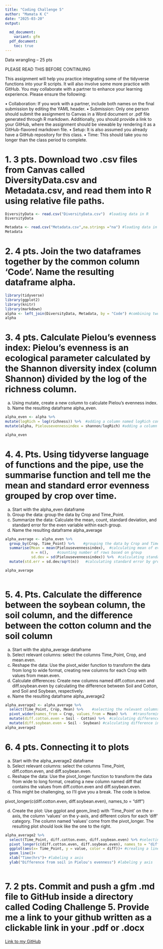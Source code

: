 ```yaml
---
title: "Coding Challenge 5"
author: "Mamata K C"
date: "2025-03-20"
output:
  
  md_document:
    variant: gfm
  pdf_document:
    toc: true
---
```


Data wrangling – 25 pts

PLEASE READ THIS BEFORE CONTINUING

This assignment will help you practice integrating some of the tidyverse functions into your R scripts. It will also involve some more practice with GitHub. You may collaborate with a partner to enhance your learning experience. Please ensure the following:

•	Collaboration: If you work with a partner, include both names on the final submission by editing the YAML header.
•	Submission: Only one person should submit the assignment to Canvas in a Word document or .pdf file generated through R markdown. Additionally, you should provide a link to your GitHub, where the assignment should be viewable by rendering it as a GitHub-flavored markdown file. 
•	Setup: It is also assumed you already have a GitHub repository for this class. 
•	Time: This should take you no longer than the class period to complete. 


# 1.	3 pts. Download two .csv files from Canvas called DiversityData.csv and Metadata.csv, and read them into R using relative file paths.

```r
DiversityData <- read.csv("DiversityData.csv")  #loading data in R
DiversityData

Metadata <- read.csv("Metadata.csv",na.strings ="na") #loading data in R
Metadata

```

# 2.	4 pts. Join the two dataframes together by the common column ‘Code’. Name the resulting dataframe alpha.


```r
library(tidyverse) 
library(ggplot2)
library(knitr)
library(markdown)
alpha <- left_join(DiversityData, Metadata, by = "Code") #combining two dataframes together by common column "Code".
alpha

```

# 3.	4 pts. Calculate Pielou’s evenness index: Pielou’s evenness is an ecological parameter calculated by the Shannon diversity index (column Shannon) divided by the log of the richness column. 

a.	Using mutate, create a new column to calculate Pielou’s evenness index. 
b.	Name the resulting dataframe alpha_even.


```r
alpha_even <- alpha %>%
mutate(logRich = log(richness)) %>%  #adding a column named logRich containing log values of richness column
mutate(alpha, Pielousevennessindex = shannon/logRich) #adding a column Pielousevennessindex by calculating evenness

alpha_even

```




# 4.	4. Pts. Using tidyverse language of functions and the pipe, use the summarise function and tell me the mean and standard error evenness grouped by crop over time.
a.	Start with the alpha_even dataframe
b.	Group the data: group the data by Crop and Time_Point.
c.	Summarize the data: Calculate the mean, count, standard deviation, and standard error for the even variable within each group.
d.	Name the resulting dataframe alpha_average

```r
alpha_average <- alpha_even %>%
  group_by(Crop, Time_Point) %>%    #grouping the data by Crop and Time point
  summarise(Mean = mean(Pielousevennessindex),  #calculating mean of evenness by group
            n = n(),    #counting number of rows based on group
            sd.dev = sd(Pielousevennessindex)) %>%  #calculating standard deviation of the evenness by group
  mutate(std.err = sd.dev/sqrt(n))   #calculating standard error by group

alpha_average
  
```



# 5.	4. Pts. Calculate the difference between the soybean column, the soil column, and the difference between the cotton column and the soil column
a.	Start with the alpha_average dataframe
b.	Select relevant columns: select the columns Time_Point, Crop, and mean.even.
c.	Reshape the data: Use the pivot_wider function to transform the data from long to wide format, creating new columns for each Crop with values from mean.even.
d.	Calculate differences: Create new columns named diff.cotton.even and diff.soybean.even by calculating the difference between Soil and Cotton, and Soil and Soybean, respectively.
e.	Name the resulting dataframe alpha_average2


```r
alpha_average2 <- alpha_average %>%
  select(Time_Point, Crop, Mean) %>%    #selecting the relevant columns 
  pivot_wider(names_from = Crop, values_from = Mean) %>%   #transforming data from longer format to wider format by creating new columns for each crop
  mutate(diff.cotton.even = Soil - Cotton) %>%  #calculating difference in mean between soil and cotton at different time point 
  mutate(diff.soybean.even = Soil - Soybean) #calculating difference in mean between soil and soybean at different time point
alpha_average2

```



# 6.	4 pts. Connecting it to plots
a.	Start with the alpha_average2 dataframe
b.	Select relevant columns: select the columns Time_Point, diff.cotton.even, and diff.soybean.even.
c.	Reshape the data: Use the pivot_longer function to transform the data from wide to long format, creating a new column named diff that contains the values from diff.cotton.even and diff.soybean.even.
i.	This might be challenging, so I’ll give you a break. The code is below.

pivot_longer(c(diff.cotton.even, diff.soybean.even), names_to = "diff")

d.	Create the plot: Use ggplot and geom_line() with ‘Time_Point’ on the x-axis, the column ‘values’ on the y-axis, and different colors for each ‘diff’ category. The column named ‘values’ come from the pivot_longer. The resulting plot should look like the one to the right.


```r
alpha_average2 %>%
  select(Time_Point, diff.cotton.even, diff.soybean.even) %>% #selecting relevant columns
  pivot_longer(c(diff.cotton.even, diff.soybean.even), names_to = "diff") %>%  #transforming wide format data to long format creating a new column named diff that contains the values from diff.cotton.even and diff.soybean.even
  ggplot(aes(x= Time_Point, y = value, color = diff))+ #creating a line graph with time point as x axis and value as y axis and color by diff
  geom_line()+
  xlab("Time(hrs")+ #labeling x axis
  ylab("Difference from soil in Pielou's evenness") #labeling y axis
  
```


# 7.	2 pts. Commit and push a gfm .md file to GitHub inside a directory called Coding Challenge 5. Provide me a link to your github written as a clickable link in your .pdf or .docx

[Link to my GitHub](https://github.com/mamata2423/Reproducibility_Assignments.git)
